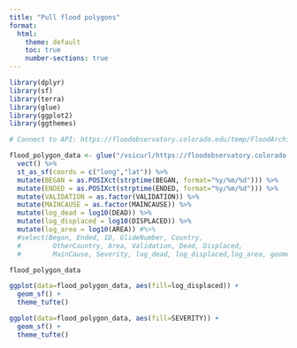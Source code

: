 ```yaml
---
title: "Pull flood polygons"
format:
  html:
    theme: default
    toc: true
    number-sections: true
---
```


```r
library(dplyr)
library(sf)
library(terra)
library(glue)
library(ggplot2)
library(ggthemes)
```



```r
# Connect to API: https://floodobservatory.colorado.edu/temp/FloodArchive_region.shp

flood_polygon_data <- glue("/vsicurl/https://floodobservatory.colorado.edu/temp/FloodArchive_region.shp") %>%
  vect() %>%
  st_as_sf(coords = c("long","lat")) %>%
  mutate(BEGAN = as.POSIXct(strptime(BEGAN, format="%y/%m/%d"))) %>%
  mutate(ENDED = as.POSIXct(strptime(ENDED, format="%y/%m/%d"))) %>%
  mutate(VALIDATION = as.factor(VALIDATION)) %>%
  mutate(MAINCAUSE = as.factor(MAINCAUSE)) %>%
  mutate(log_dead = log10(DEAD)) %>%
  mutate(log_displaced = log10(DISPLACED)) %>%
  mutate(log_area = log10(AREA)) #%>%
  #select(Began, Ended, ID, GlideNumber, Country,   
  #        OtherCountry, Area, Validation, Dead, Displaced,   
  #        MainCause, Severity, log_dead, log_displaced,log_area, geometry)

flood_polygon_data
```

```r
ggplot(data=flood_polygon_data, aes(fill=log_displaced)) +
  geom_sf() + 
  theme_tufte()
```


```r
ggplot(data=flood_polygon_data, aes(fill=SEVERITY)) +
  geom_sf() + 
  theme_tufte()
```
